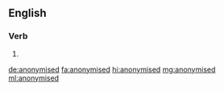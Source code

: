 ==English==

===Verb===
{{head|en|verb form}}

# {{en-past of|anonymise}}

[[de:anonymised]]
[[fa:anonymised]]
[[hi:anonymised]]
[[mg:anonymised]]
[[ml:anonymised]]